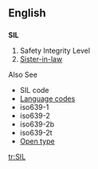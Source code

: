 ==English==
==={{initialism}}===
'''SIL'''

#Safety Integrity Level
#[[sister-in-law|Sister-in-law]]


Also See
*SIL code
*[[Language code]]s
*iso639-1
*iso639-2
*iso639-2b
*iso639-2t
*[[Open type]]

[[tr:SIL]]